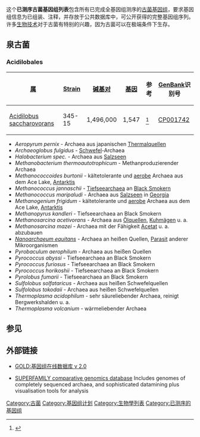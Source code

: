 这个'''已测序古菌基因组列表'''包含所有已完成全基因组测序的[[古菌|古菌]][[基因组|基因组]]，要求基因组信息为已组装、注释，并存放于公共数据库中，可公开获得的完整基因组序列。许多[[生物技术|生物技术]]对于古菌有特别的兴趣，因为古菌可以在极端条件下生存。

== 泉古菌==

===Acidilobales===
{|class="wikitable sortable"
![[属|属]]
![[Strain_(biology)|Strain]]
![[碱基对|碱基对]]
![[基因|基因]]
!参考
![[GenBank|GenBank]]识别号
|-
|[[Acidilobus|Acidilobus]] [[Acidilobus_saccharovorans|saccharovorans]]
|345-15
|1,496,000
|1,547
|<ref>{{vcite2 journal | vauthors = Mardanov AV, Svetlitchnyi VA, Beletsky AV, Prokofeva MI, Bonch-Osmolovskaya EA, Ravin NV, Skryabin KG | title = The genome sequence of the crenarchaeon Acidilobus saccharovorans supports a new order, Acidilobales, and suggests an important ecological role in terrestrial acidic hot springs | journal = Appl. Environ. Microbiol. | volume = 76 | issue = 16 | pages = 5652-7  | date = August 2010 | pmid = 20581186 | pmc = 2918975 | doi = 10.1128/AEM.00599-10 }}</ref>
|[http://www.ncbi.nlm.nih.gov/nuccore/CP001742 CP001742] {{Wayback|url=http://www.ncbi.nlm.nih.gov/nuccore/CP001742 |date=20191205214625 }}
|}

*''Aeropyrum pernix'' - Archaea aus japanischen [[Thermalquelle|Thermalquelle]]n
*''Archaeoglobus fulgidus'' - [[Schwefel|Schwefel]]-Archaea
*''Halobacterium spec.'' - Archaea aus [[Salzsee|Salzsee]]n
*''Methanobacterium thermoautotrophicum'' - Methanproduzierender Archaea
*''Methanococcoides burtonii'' - kältetolerante und [[aerob|aerob]]e Archaea aus dem Ace Lake, [[Antarktis|Antarktis]]
*''Methanococcus jannaschii'' - [[Tiefsee|Tiefsee]]archaea an [[Black_Smoker|Black Smoker]]n
*''Methanococcus maripaludi'' - Archaea aus [[Salzsee|Salzsee]]n in [[Georgia|Georgia]]
*''Methanogenium frigidum'' - kältetolerante und [[aerob|aerob]]e Archaea aus dem Ace Lake, [[Antarktis|Antarktis]]
*''Methanopyrus kandleri'' - Tiefseearchaea an Black Smokern
*''Methanosarcina acetivorans'' - Archaea aus [[Ölquelle|Ölquelle]]n, [[Kuhmagen|Kuhmägen]] u. a.
*''Methanosarcina mazei'' - Archaea mit der Fähigkeit [[Acetat|Acetat]] u. a. abzubauen
*''[[Nanoarchaeum_equitans|Nanoarchaeum equitans]]'' - Archaea an heißen Quellen, [[Parasit|Parasit]] anderer Mikroorganismen
*''Pyrobaculum aerophilum'' - Archaea aus heißen Quellen
*''Pyrococcus abyssi'' - Tiefseearchaea an Black Smokern
*''Pyrococcus furiosus'' - Tiefseearchaea an Black Smokern
*''Pyrococcus horikoshii'' - Tiefseearchaea an Black Smokern
* ''Pyrolobus fumarii'' - Tiefseearchaea an Black Smokern
*''Sulfolobus solfataricus'' - Archaea aus heißen Schwefelquellen
*''Sulfolobus tokodaii'' - Archaea aus heißen Schwefelquellen
*''Thermoplasma acidophilum'' - sehr säureliebender Archaea, reinigt Bergwerkshalden u. a.
*''Thermoplasma volcanium'' - wärmeliebender Archaea

== 参见 ==
{{reflist}}

== 外部链接 ==
*{{En}}[http://www.genomesonline.org/ GOLD:基因组在线数据库 v 2.0] {{Wayback|url=http://www.genomesonline.org/ |date=20111015204001 }}
*{{En}}[http://supfam.org/SUPERFAMILY/ SUPERFAMILY comparative genomics database] {{Wayback|url=http://supfam.org/SUPERFAMILY/ |date=20081017094331 }} Includes genomes of completely sequenced archaea, and sophisticated datamining plus visualisation tools for analysis

[[Category:古菌|Category:古菌]]
[[Category:基因组计划|Category:基因组计划]]
[[Category:生物學列表|Category:生物學列表]]
[[Category:已测序的基因组|Category:已测序的基因组]]